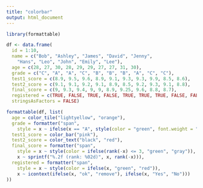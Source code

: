 ```yaml
---
title: "colorbar"
output: html_document
---
```


```r
library(formattable)

df <- data.frame(
  id = 1:10,
  name = c("Bob", "Ashley", "James", "David", "Jenny", 
    "Hans", "Leo", "John", "Emily", "Lee"), 
  age = c(28, 27, 30, 28, 29, 29, 27, 27, 31, 30),
  grade = c("C", "A", "A", "C", "B", "B", "B", "A", "C", "C"),
  test1_score = c(8.9, 9.5, 9.6, 8.9, 9.1, 9.3, 9.3, 9.9, 8.5, 8.6),
  test2_score = c(9.1, 9.1, 9.2, 9.1, 8.9, 8.5, 9.2, 9.3, 9.1, 8.8),
  final_score = c(9, 9.3, 9.4, 9, 9, 8.9, 9.25, 9.6, 8.8, 8.7),
  registered = c(TRUE, FALSE, TRUE, FALSE, TRUE, TRUE, TRUE, FALSE, FALSE, FALSE),
  stringsAsFactors = FALSE)

formattable(df, list(
  age = color_tile("lightyellow", "orange"),
  grade = formatter("span",
    style = x ~ ifelse(x == "A", style(color = "green", font.weight = "bold"), NA)),
  test1_score = color_bar("pink"),
  test2_score = color_text("black", "red"),
  final_score = formatter("span",
    style = x ~ style(color = ifelse(rank(-x) <= 3, "green", "gray")),
    x ~ sprintf("%.2f (rank: %02d)", x, rank(-x))),
  registered = formatter("span", 
    style = x ~ style(color = ifelse(x, "green", "red")),
    x ~ icontext(ifelse(x, "ok", "remove"), ifelse(x, "Yes", "No")))
))
```
